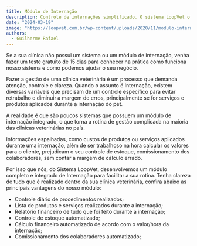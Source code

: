 ```yaml
---
title: Módulo de Internação
description: Controle de internações simplificado. O sistema LoopVet oferece módulo integrado para procedimentos, relatórios financeiros e automatização de cálculos.
date: "2024-03-19"
image: "https://loopvet.com.br/wp-content/uploads/2020/11/modulo-internacao-sistema-vet.jpg"
authors:
  - Guilherme Rafael
---
```


Se a sua clínica não possui um sistema ou um módulo de internação, venha fazer um teste gratuito de 15 dias para conhecer na prática como funciona nosso sistema e como podemos ajudar o seu negócio.

Fazer a gestão de uma clínica veterinária é um processo que demanda atenção, controle e clareza. Quando o assunto é Internação, existem diversas variáveis que precisam de um controle específico para evitar retrabalho e diminuir a margem de erros, principalmente se for serviços e produtos aplicados durante a internação do pet.

A realidade é que são poucos sistemas que possuem um módulo de internação integrado, o que torna a rotina de gestão complicada na maioria das clínicas veterinárias no país.

Informações espalhadas, como custos de produtos ou serviços aplicados durante uma internação, além de ser trabalhoso na hora calcular os valores para o cliente, prejudicam o seu controle de estoque, comissionamento dos colaboradores, sem contar a margem de cálculo errado.

Por isso que nós, do Sistema LoopVet, desenvolvemos um módulo completo e integrado de Internação para facilitar a sua rotina. Tenha clareza de tudo que é realizado dentro da sua clínica veterinária, confira abaixo as principais vantagens do nosso módulo:

- Controle diário de procedimentos realizados;
- Lista de produtos e serviços realizados durante a internação;
- Relatório financeiro de tudo que foi feito durante a internação;
- Controle de estoque automatizado;
- Cálculo financeiro automatizado de acordo com o valor/hora da internação;
- Comissionamento dos colaboradores automatizado;
